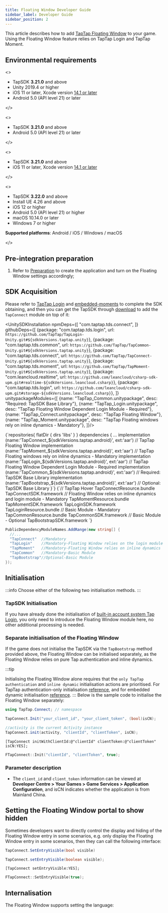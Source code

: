 ```yaml
---
title: Floating Window Developer Guide
sidebar_label: Developer Guide
sidebar_position: 2
---
```



This article describes how to add [TapTap Floating Window](/sdk/taptap-connect/features/) to your game. Using the Floating Window feature relies on TapTap Login and TapTap Moment.


## Environmental requirements

<MultiLang kind="ue">

<>

- TapSDK **3.21.0** and above
- Unity 2019.4 or higher
- iOS 11 or later, Xcode version [14.1 or later](https://developer.apple.com/news/?id=jd9wcyov)
- Android 5.0 (API level 21) or later

</>

<>

- TapSDK **3.21.0** and above
- Android 5.0 (API level 21) or later

</>

<>

- TapSDK **3.21.0** and above
- iOS 11 or later, Xcode version [14.1 or later](https://developer.apple.com/news/?id=jd9wcyov)

</>

<>

- TapSDK **3.22.0** and above
- Install UE 4.26 and above
- iOS 12 or higher
- Android 5.0 (API level 21) or higher
- macOS 10.14.0 or later
- Windows 7 or higher

**Supported platforms**: Android / iOS / Windows / macOS

</>

</MultiLang>

## Pre-integration preparation

1. Refer to [Preparation](/sdk/start/get-ready/) to create the application and turn on the Floating Window settings accordingly;

## SDK Acquisition
Please refer to [TapTap Login](/sdk/taptap-login/guide/tap-login/#getting-the-sdk) and [embedded-moments](/sdk/embedded-moments/guide/#installing-sdk) to complete the SDK obtaining, and then you can get the TapSDK through [download](/tap-download) to add the `TapConnect` module on top of it:


<MultiLang kind="ue">

<UnitySDKInstallation 
npmDeps={[
    "com.taptap.tds.connect",
]} 
githubDeps={[
    {package: "com.taptap.tds.login", url: `https://github.com/TapTap/TapLogin-Unity.git#${sdkVersions.taptap.unity}`},
    {package: "com.taptap.tds.common", url: `https://github.com/TapTap/TapCommon-Unity.git#${sdkVersions.taptap.unity}`},
    {package: "com.taptap.tds.connect", url: `https://github.com/TapTap/TapConnect-Unity.git#${sdkVersions.taptap.unity}`},
    {package: "com.taptap.tds.moment", url: `https://github.com/TapTap/TapMoment-Unity.git#${sdkVersions.taptap.unity}`},
    {package: "com.leancloud.realtime", url: `https://github.com/leancloud/csharp-sdk-upm.git#realtime-${sdkVersions.leancloud.csharp}`},
    {package: "com.taptap.tds.login", url: `https://github.com/leancloud/csharp-sdk-upm.git#storage-${sdkVersions.leancloud.csharp}`},
]}
unitypackageModules={[
    {name: "TapTap_Common.unitypackage", desc: "Required: TapSDK Base Library"},
    {name: "TapTap_Login.unitypackage", desc: "TapTap Floating Window Dependent Login Module - Required"},
    {name: "TapTap_Connect.unitypackage", desc: "TapTap Floating Window"},
    {name: "TapTap_Moment.unitypackage", desc: "TapTap Floating windows rely on inline dynamics - Mandatory"},
]}/>

<CodeBlock className="groovy">
  {`repositories{  
    flatDir {  
        dirs 'libs'  
    }  
}  
dependencies {  
    ... 
    implementation (name:'TapConnect_${sdkVersions.taptap.android}', ext:'aar') // TapTap Floating Window
    implementation (name:'TapMoment_${sdkVersions.taptap.android}', ext:'aar') // TapTap Floating windows rely on inline dynamics - Mandatory
    implementation (name:'TapLogin_${sdkVersions.taptap.android}', ext:'aar')  // TapTap Floating Window Dependent Login Module - Required
    implementation (name:'TapCommon_${sdkVersions.taptap.android}', ext:'aar') // Required: TapSDK Base Library
    implementation (name:'TapBootstrap_${sdkVersions.taptap.android}', ext:'aar') // Optional: TapSDK Base Library
}`}
</CodeBlock>

<CodeBlock className="objectivec">
  {`// TapTap Hover
TapConnectResource.bundle
TapConnectSDK.framework
// Floating Window relies on inline dynamics and login module - Mandatory
TapMomentResource.bundle
TapMomentSDK.framework
TapLoginSDK.framework
TapLoginResource.bundle
// Basic Module - Mandatory
TapCommonResource.bundle
TapCommonSDK.framework
// Basic Module - Optional
TapBootstrapSDK.framework
`}
</CodeBlock>

```cs
PublicDependencyModuleNames.AddRange(new string[] { 
  //...
  "TapConnect"  //Mandatory
  "TapLogin"    //Mandatory-Floating Window relies on the login module
  "TapMoment"   //Mandatory-Floating Window relies on inline dynamics
  "TapCommon"   //Mandatory-Basic Module
  "TapBootstrap"//Optional-Basic Module
});
```

</MultiLang>

## Initialisation

:::info
Choose either of the following two initialisation methods.
:::

### TapSDK Initialisation

If you have already done the initialisation of [built-in account system Tap Login](/sdk/taptap-login/guide/tap-login/#initialization), you only need to introduce the Floating Window module here, no other additional processing is needed.


### Separate initialisation of the Floating Window

If the game does not initialise the TapSDK via the `TapBootstrap` method provided above, the Floating Window can be initialised separately, as the Floating Window relies on pure Tap authentication and inline dynamics.

:::tip

Initialising the Floating Window alone requires that the `only TapTap authentication` and `inline dynamic` initialisation actions are prioritised. For TapTap authentication-only initialisation [reference](/sdk/taptap-login/guide/tap-login/#initialization), and for embedded dynamic initialisation [reference](/sdk/embedded-moments/guide/#setting-up-callbacks).
:::
Below is the sample code to initialise the Floating Window separately:

<MultiLang kind="ue">

```cs
using TapTap.Connect; // namespace

TapConnect.Init("your_client_id", "your_client_token", (bool)isCN);
```

```java
//activity is the current Activity instance
TapConnect.init(activity, "clientId", "clientToken", isCN);
```

```objc
[TapConnect initWithClientId:@"clientId" clientToken:@"clientToken" isCN:YES];
```

```cpp
FTapConnect::Init("clientId", "clientToken", true);
```

</MultiLang>

### Parameter description

* The `client_id` and `client_token` information can be viewed at **Developer Centre > Your Games > Game Services > Application Configuration**, and isCN indicates whether the application is from Mainland China.

## Setting the Floating Window portal to show hidden

Sometimes developers want to directly control the display and hiding of the Floating Window entry in some scenarios, e.g. only display the Floating Window entry in some scenarios, then they can call the following interface:

<MultiLang kind="ue">

```cs
TapConnect.SetEntryVisible(bool visible)
```

```java
TapConnect.setEntryVisible(boolean visible);
```

```objc
[TapConnect setEntryVisible:YES];
```

```cpp
FTapConnect::SetEntryVisible(true);
```

</MultiLang>

## Internalisation

The Floating Window supports setting the language:

<Languages kind="ue" />
